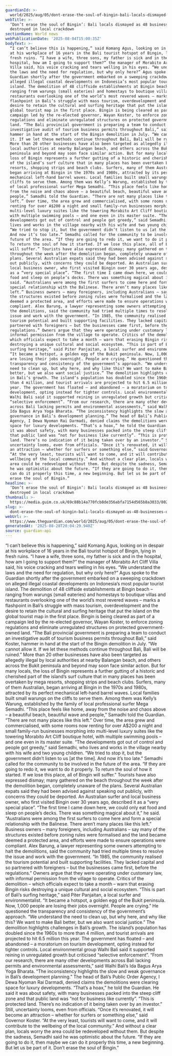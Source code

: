 ```yaml
---
guardianId: >-
  world/2025/aug/05/dont-erase-the-soul-of-bingin-bali-locals-dismayed-as-48-businesses-destroyed-in-local-crackdown-ntwnfb
webTitle: >-
  ‘Don’t erase the soul of Bingin’: Bali locals dismayed as 48 businesses
  destroyed in local crackdown 
sectionName: World news
webPublicationDate: '2025-08-04T15:00:35Z'
bodyText: >-
  “I can’t believe this is happening,” said Komang Agus, looking on in despair
  at his workplace of 16 years in the Bali tourist hotspot of Bingin, lying in
  fresh ruins. “I have a wife, three sons, my father is sick and in the
  hospital, how am I going to support them?” the manager of Morabito Art Cliff
  Villa said, his voice cracking and tears welling in his eyes. “We understand
  the laws and the need for regulation, but why only here?” Agus spoke to the
  Guardian shortly after the government embarked on a sweeping crackdown on
  alleged illegal coastal developments on Indonesia’s most popular tourist
  island. The demolition of 48 cliffside establishments at Bingin beach –
  ranging from warungs (small eateries) and homestays to boutique villas and
  restaurants overlooking one of the world’s most revered waves – marks a
  flashpoint in Bali’s struggle with mass tourism, overdevelopment and the
  desire to retain the cultural and surfing heritage that put the island on the
  global tourist map in the first place. Bingin is being cleared as part of a
  campaign led by the re-elected governor, Wayan Koster, to enforce zoning
  regulations and eliminate unregulated structures on protected government-owned
  land. “The Bali provincial government is preparing a team to conduct an
  investigative audit of tourism business permits throughout Bali,” said Koster,
  hammer in hand at the start of the Bingin demolition in July. “We cannot allow
  it. If we let these methods continue throughout Bali, Bali will be ruined.”
  More than 20 other businesses have also been targeted as allegedly illegal by
  local authorities at nearby Balangan beach, and others across the Bukit
  peninsula and beyond may soon face similar action. But for many locals, the
  loss of Bingin represents a further gutting of a historic and cherished part
  of the island’s surf culture that in many places has been overtaken by mega
  resorts, shopping strips and beach clubs. Surfers, many of them Australian,
  began arriving at Bingin in the 1970s and 1980s, attracted by its perfect
  mechanical left-hand barrel waves. Local families built small warungs on the
  cliffs to serve them. Among them was Kelly’s Warung, established by the family
  of local professional surfer Mega Semadhi. “This place feels like home, away
  from the noise and chaos above – a beautiful beach, beautiful wave and
  people,” Samadhi told the Guardian. “There are not many places like this
  left.” Over time, the area grew and commercialised, with some rooms now
  renting for over A$200 a night and small family-run businesses morphing into
  multi-level luxury suites like the towering Morabito Art Cliff boutique hotel,
  with multiple swimming pools – and one even in its master suite. “The
  developments got out of control and people got greedy,” said Semadhi, who
  lives and works in the village nearby with his wife and two young children.
  “We tried to stop it, but the government didn’t listen to us [at the time].
  And now it’s too late.” Semadhi called for the community to be involved in the
  future of the area. “If they are going to redo it, we want to do it properly.
  To return the soul of how it started. If we lose this place, all of Bingin
  will suffer.” Tourists have also expressed dismay; many gathered on the beach
  throughout the week after the demolition began, completely unaware of the
  plans. Several Australian expats said they had been advised against speaking
  out publicly, with concerns they could be deported. An Australian surfer and
  local business owner, who first visited Bingin over 30 years ago, described it
  as a “very special place”. “The first time I came down here, we could only eat
  food and sleep on people’s decks. There was something magical about it,” he
  said. “Australians were among the first surfers to come here and form a
  special relationship with the Balinese. There aren’t many places like this
  left.” Business owners – many foreigners, including Australians – say many of
  the structures existed before zoning rules were formalised and the land became
  deemed a protected area, and efforts were made to ensure operations were
  compliant. Alex Barung, a lawyer representing some owners attempting to halt
  the demolitions, said the community had tried multiple times to resolve the
  issue and work with the government. “In 1985, the community realised the
  tourism potential and built supporting facilities. They lacked capital and so
  partnered with foreigners – but the businesses came first, before the
  regulations.” Owners argue that they were operating under customary law, with
  informal permission from the village to operate. Critics of the demolition –
  which officials expect to take a month – warn that erasing Bingin risks
  destroying a unique cultural and social ecosystem. “This is part of Bali’s
  surfing heritage,” said Piter Panjaitan, a local surfer and environmentalist.
  “It became a hotspot, a golden egg of the Bukit peninsula. Now, 1,000 people
  are losing their jobs overnight. People are crying.” He questioned the
  transparency and consistency of the government’s approach. “We understand the
  need to clean up, but why here, and why like this? We want to make Bali
  better, but we also want social justice.” The demolition highlights challenges
  in Bali’s growth. The island’s population has doubled since the 1960s to more
  than 4 million, and tourist arrivals are projected to hit 6.5 million this
  year. The government has floated – and abandoned – a moratorium on tourism
  development, opting instead for tighter controls. Local environmental group
  Walhi Bali said it supported reining in unregulated growth but criticised
  “selective enforcement”. “From our research, there are many other developments
  across Bali lacking permits and environmental assessments,” said Walhi Bali’s
  Ida Bagus Arya Yoga Bharata. “The inconsistency highlights the slow and weak
  governance in Bali’s development planning.” The head of Bali’s Public Order
  Agency, I Dewa Nyoman Rai Darmadi, denied claims the demolitions were clearing
  space for luxury developments. “That’s a hoax,” he told the Guardian. He said
  it was about safety, with many businesses packed into the steep cliff zone and
  that public land was “not for business like currently”. “This is protected
  land. There’s no indication of it being taken over by an investor.” Still,
  uncertainty looms, even from officials. “Once it’s renovated, it will become
  an attraction – whether for surfers or something else,” said Governor Koster.
  “At the very least, tourists will want to come, and it will contribute to the
  wellbeing of the local community.” And without a clear plan, locals worry the
  area could be redeveloped without them. But despite the sadness, Semadhi said
  he was optimistic about the future. “If they are going to do it, then maybe we
  can do it properly this time, a new beginning. But let us be part of it. Don’t
  erase the soul of Bingin.”
headline: >-
  ‘Don’t erase the soul of Bingin’: Bali locals dismayed as 48 businesses
  destroyed in local crackdown 
thumbnail: >-
  https://media.guim.co.uk/69c88b14a770fcb8de356abfa7154d565b8a3033/802_364_4393_3514/500.jpg
slug: >-
  dont-erase-the-soul-of-bingin-bali-locals-dismayed-as-48-businesses-destroyed-in-local-crackdown
webUrl: >-
  https://www.theguardian.com/world/2025/aug/05/dont-erase-the-soul-of-bingin-bali-locals-dismayed-as-48-businesses-destroyed-in-local-crackdown-ntwnfb
generatedAt: '2025-08-28T20:04:29.940Z'
source: guardian-api
---
```

“I can’t believe this is happening,” said Komang Agus, looking on in despair at his workplace of 16 years in the Bali tourist hotspot of Bingin, lying in fresh ruins. “I have a wife, three sons, my father is sick and in the hospital, how am I going to support them?” the manager of Morabito Art Cliff Villa said, his voice cracking and tears welling in his eyes. “We understand the laws and the need for regulation, but why only here?” Agus spoke to the Guardian shortly after the government embarked on a sweeping crackdown on alleged illegal coastal developments on Indonesia’s most popular tourist island. The demolition of 48 cliffside establishments at Bingin beach – ranging from warungs (small eateries) and homestays to boutique villas and restaurants overlooking one of the world’s most revered waves – marks a flashpoint in Bali’s struggle with mass tourism, overdevelopment and the desire to retain the cultural and surfing heritage that put the island on the global tourist map in the first place. Bingin is being cleared as part of a campaign led by the re-elected governor, Wayan Koster, to enforce zoning regulations and eliminate unregulated structures on protected government-owned land. “The Bali provincial government is preparing a team to conduct an investigative audit of tourism business permits throughout Bali,” said Koster, hammer in hand at the start of the Bingin demolition in July. “We cannot allow it. If we let these methods continue throughout Bali, Bali will be ruined.” More than 20 other businesses have also been targeted as allegedly illegal by local authorities at nearby Balangan beach, and others across the Bukit peninsula and beyond may soon face similar action. But for many locals, the loss of Bingin represents a further gutting of a historic and cherished part of the island’s surf culture that in many places has been overtaken by mega resorts, shopping strips and beach clubs. Surfers, many of them Australian, began arriving at Bingin in the 1970s and 1980s, attracted by its perfect mechanical left-hand barrel waves. Local families built small warungs on the cliffs to serve them. Among them was Kelly’s Warung, established by the family of local professional surfer Mega Semadhi. “This place feels like home, away from the noise and chaos above – a beautiful beach, beautiful wave and people,” Samadhi told the Guardian. “There are not many places like this left.” Over time, the area grew and commercialised, with some rooms now renting for over A$200 a night and small family-run businesses morphing into multi-level luxury suites like the towering Morabito Art Cliff boutique hotel, with multiple swimming pools – and one even in its master suite. “The developments got out of control and people got greedy,” said Semadhi, who lives and works in the village nearby with his wife and two young children. “We tried to stop it, but the government didn’t listen to us [at the time]. And now it’s too late.” Semadhi called for the community to be involved in the future of the area. “If they are going to redo it, we want to do it properly. To return the soul of how it started. If we lose this place, all of Bingin will suffer.” Tourists have also expressed dismay; many gathered on the beach throughout the week after the demolition began, completely unaware of the plans. Several Australian expats said they had been advised against speaking out publicly, with concerns they could be deported. An Australian surfer and local business owner, who first visited Bingin over 30 years ago, described it as a “very special place”. “The first time I came down here, we could only eat food and sleep on people’s decks. There was something magical about it,” he said. “Australians were among the first surfers to come here and form a special relationship with the Balinese. There aren’t many places like this left.” Business owners – many foreigners, including Australians – say many of the structures existed before zoning rules were formalised and the land became deemed a protected area, and efforts were made to ensure operations were compliant. Alex Barung, a lawyer representing some owners attempting to halt the demolitions, said the community had tried multiple times to resolve the issue and work with the government. “In 1985, the community realised the tourism potential and built supporting facilities. They lacked capital and so partnered with foreigners – but the businesses came first, before the regulations.” Owners argue that they were operating under customary law, with informal permission from the village to operate. Critics of the demolition – which officials expect to take a month – warn that erasing Bingin risks destroying a unique cultural and social ecosystem. “This is part of Bali’s surfing heritage,” said Piter Panjaitan, a local surfer and environmentalist. “It became a hotspot, a golden egg of the Bukit peninsula. Now, 1,000 people are losing their jobs overnight. People are crying.” He questioned the transparency and consistency of the government’s approach. “We understand the need to clean up, but why here, and why like this? We want to make Bali better, but we also want social justice.” The demolition highlights challenges in Bali’s growth. The island’s population has doubled since the 1960s to more than 4 million, and tourist arrivals are projected to hit 6.5 million this year. The government has floated – and abandoned – a moratorium on tourism development, opting instead for tighter controls. Local environmental group Walhi Bali said it supported reining in unregulated growth but criticised “selective enforcement”. “From our research, there are many other developments across Bali lacking permits and environmental assessments,” said Walhi Bali’s Ida Bagus Arya Yoga Bharata. “The inconsistency highlights the slow and weak governance in Bali’s development planning.” The head of Bali’s Public Order Agency, I Dewa Nyoman Rai Darmadi, denied claims the demolitions were clearing space for luxury developments. “That’s a hoax,” he told the Guardian. He said it was about safety, with many businesses packed into the steep cliff zone and that public land was “not for business like currently”. “This is protected land. There’s no indication of it being taken over by an investor.” Still, uncertainty looms, even from officials. “Once it’s renovated, it will become an attraction – whether for surfers or something else,” said Governor Koster. “At the very least, tourists will want to come, and it will contribute to the wellbeing of the local community.” And without a clear plan, locals worry the area could be redeveloped without them. But despite the sadness, Semadhi said he was optimistic about the future. “If they are going to do it, then maybe we can do it properly this time, a new beginning. But let us be part of it. Don’t erase the soul of Bingin.”
